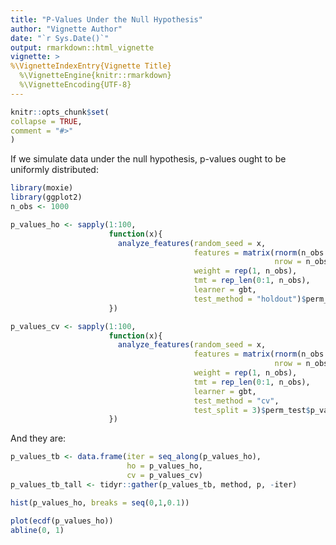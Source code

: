 ```yaml
---
title: "P-Values Under the Null Hypothesis"
author: "Vignette Author"
date: "`r Sys.Date()`"
output: rmarkdown::html_vignette
vignette: >
%\VignetteIndexEntry{Vignette Title}
  %\VignetteEngine{knitr::rmarkdown}
  %\VignetteEncoding{UTF-8}
---
```

  
```r
knitr::opts_chunk$set(
collapse = TRUE,
comment = "#>"
)
```

If we simulate data under the null hypothesis, p-values ought to be uniformly distributed:
```r
library(moxie)
library(ggplot2)
n_obs <- 1000
```

```r
p_values_ho <- sapply(1:100,
                      function(x){
                        analyze_features(random_seed = x,
                                         features = matrix(rnorm(n_obs * 3),
                                                           nrow = n_obs),
                                         weight = rep(1, n_obs),
                                         tmt = rep_len(0:1, n_obs),
                                         learner = gbt,
                                         test_method = "holdout")$perm_test$p_val
                      })
```

```r
p_values_cv <- sapply(1:100,
                      function(x){
                        analyze_features(random_seed = x,
                                         features = matrix(rnorm(n_obs * 3),
                                                           nrow = n_obs),
                                         weight = rep(1, n_obs),
                                         tmt = rep_len(0:1, n_obs),
                                         learner = gbt,
                                         test_method = "cv",
                                         test_split = 3)$perm_test$p_val
                      })
```


And they are:
```r
p_values_tb <- data.frame(iter = seq_along(p_values_ho),
                          ho = p_values_ho,
                          cv = p_values_cv)
p_values_tb_tall <- tidyr::gather(p_values_tb, method, p, -iter)
```


```r
hist(p_values_ho, breaks = seq(0,1,0.1))
```

```r
plot(ecdf(p_values_ho))
abline(0, 1)
```

